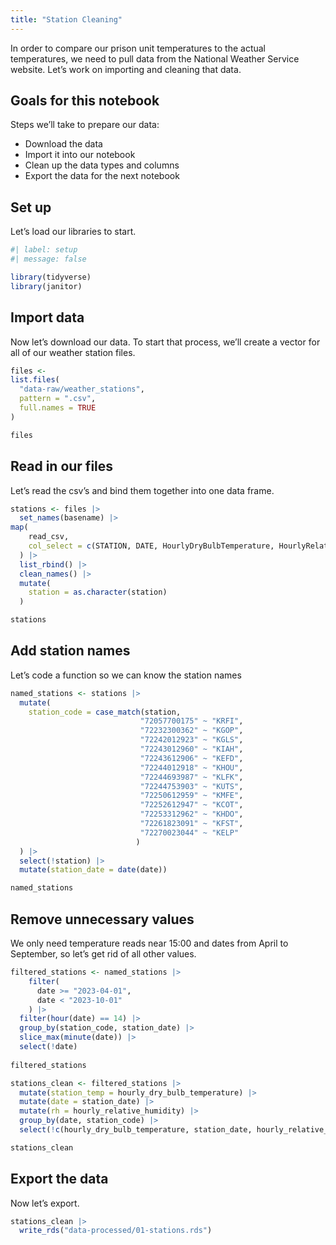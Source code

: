 ```yaml
---
title: "Station Cleaning"
---
```


In order to compare our prison unit temperatures to the actual temperatures, we need to pull data from the National Weather Service website. Let's work on importing and cleaning that data.

## Goals for this notebook

Steps we'll take to prepare our data:

- Download the data
- Import it into our notebook
- Clean up the data types and columns
- Export the data for the next notebook

## Set up

Let's load our libraries to start.

```r
#| label: setup
#| message: false

library(tidyverse)
library(janitor)
```

## Import data

Now let's download our data. To start that process, we'll create a vector for all of our weather station files.

```r
files <-
list.files(
  "data-raw/weather_stations",
  pattern = ".csv",
  full.names = TRUE
) 

files
```

## Read in our files

Let's read the csv's and bind them together into one data frame.

```r
stations <- files |> 
  set_names(basename) |> 
map(
    read_csv,
    col_select = c(STATION, DATE, HourlyDryBulbTemperature, HourlyRelativeHumidity)
  ) |> 
  list_rbind() |> 
  clean_names() |> 
  mutate(
    station = as.character(station)
  )

stations
```

## Add station names

Let's code a function so we can know the station names

```r
named_stations <- stations |> 
  mutate( 
    station_code = case_match(station, 
                             "72057700175" ~ "KRFI",
                             "72232300362" ~ "KGOP",
                             "72242012923" ~ "KGLS",
                             "72243012960" ~ "KIAH",
                             "72243612906" ~ "KEFD",
                             "72244012918" ~ "KHOU",
                             "72244693987" ~ "KLFK",
                             "72244753903" ~ "KUTS",
                             "72250612959" ~ "KMFE",
                             "72252612947" ~ "KCOT",
                             "72253312962" ~ "KHDO",
                             "72261823091" ~ "KFST",
                             "72270023044" ~ "KELP"
                            )
  ) |>
  select(!station) |> 
  mutate(station_date = date(date))

named_stations
```

## Remove unnecessary values

We only need temperature reads near 15:00 and dates from April to September, so let's get rid of all other values.

```r
filtered_stations <- named_stations |> 
    filter(
      date >= "2023-04-01",
      date < "2023-10-01"
    ) |> 
  filter(hour(date) == 14) |> 
  group_by(station_code, station_date) |> 
  slice_max(minute(date)) |> 
  select(!date)
  
filtered_stations
```

```r
stations_clean <- filtered_stations |> 
  mutate(station_temp = hourly_dry_bulb_temperature) |> 
  mutate(date = station_date) |> 
  mutate(rh = hourly_relative_humidity) |> 
  group_by(date, station_code) |> 
  select(!c(hourly_dry_bulb_temperature, station_date, hourly_relative_humidity))

stations_clean
```

## Export the data

Now let's export.

```r
stations_clean |> 
  write_rds("data-processed/01-stations.rds")
```

